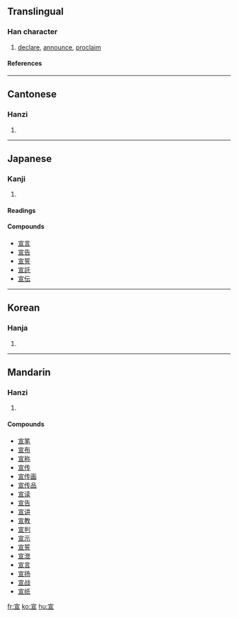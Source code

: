 ==Translingual==
===Han character===
{{Han char|rn=40|rad=宀|as=06|sn=9|four=3010<sub>6</sub>|canj=十一日一 (JMAM)}}
# [[declare]], [[announce]], [[proclaim]]
====References====
{{Han ref|kx=0284.160|dkj=07132|dj=0562.040|hdz=20923.100|uh=5BA3|ud=23459|bh=ABC5|bd=43973}}
----
==Cantonese==
===Hanzi===
{{yue-hanzi|jyut=|y=syun1}}
# {{defn|Cantonese}}
----
==Japanese==
===Kanji===
{{ja-kanji|grade=|rs=宀06}}
# {{defn|Japanese}} 
====Readings====
{{ja-readings|on=[[せん]] (sen)|kun=[[のる]] (noru), [[のたまう]] (notamau)}}

====Compounds====
*[[宣言]]
*[[宣告]]
*[[宣誓]]
*[[宣託]]
*[[宣伝]]
----
==Korean==
===Hanja===
{{ko-hanja|hangeul=선|rv=seon|mr=sŏn}}
# {{defn|Korean}}
----
==Mandarin==
===Hanzi===
{{cmn-hanzi|pin=[[xuān]] (xuan1)|wg=hsüan<sup>1</sup>}}
# {{defn|Mandarin}}

====Compounds====
*[[宣笔]]
*[[宣布]]
*[[宣称]]
*[[宣传]]
*[[宣传画]]
*[[宣传品]]
*[[宣读]]
*[[宣告]]
*[[宣讲]]
*[[宣教]]
*[[宣判]]
*[[宣示]]
*[[宣誓]]
*[[宣泄]]
*[[宣言]]
*[[宣扬]]
*[[宣战]]
*[[宣纸]]

[[fr:宣]]
[[ko:宣]]
[[hu:宣]]